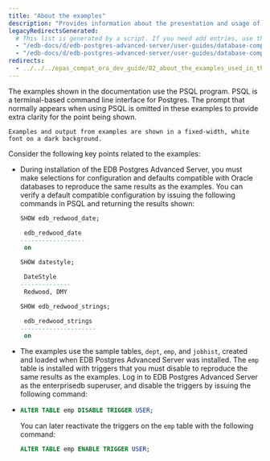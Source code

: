 ```yaml
---
title: "About the examples"
description: "Provides information about the presentation and usage of the examples used in the documentation"
legacyRedirectsGenerated:
  # This list is generated by a script. If you need add entries, use the `legacyRedirects` key.
  - "/edb-docs/d/edb-postgres-advanced-server/user-guides/database-compatibility-for-oracle-developers-guide/9.6/Database_Compatibility_for_Oracle_Developers_Guide_v9.6.1.007.html"
  - "/edb-docs/d/edb-postgres-advanced-server/user-guides/database-compatibility-for-oracle-developers-guide/9.5/Database_Compatibility_for_Oracle_Developers_Guide.1.007.html"
redirects:
  - ../../../epas_compat_ora_dev_guide/02_about_the_examples_used_in_this_guide #generated for docs/epas/reorg-role-use-case-mode
---
```


<div id="about_the_examples_used_in_this_guide" class="registered_link"></div>

The examples shown in the documentation use the PSQL program. PSQL is a terminal-based command line interface for Postgres. The prompt that normally appears when using PSQL is omitted in these examples to provide extra clarity for the point being shown.

```text
Examples and output from examples are shown in a fixed-width, white font on a dark background.
```

Consider the following key points related to the examples:

-   During installation of the EDB Postgres Advanced Server, you must make selections for configuration and defaults compatible with Oracle databases to reproduce the same results as the examples. You can verify a default compatible configuration by issuing the following commands in PSQL and returning the results shown:

    ```sql
    SHOW edb_redwood_date;

     edb_redwood_date
    ------------------
     on

    SHOW datestyle;

     DateStyle
    --------------
     Redwood, DMY

    SHOW edb_redwood_strings;

     edb_redwood_strings
    ---------------------
     on
    ```

-   The examples use the sample tables, `dept`, `emp`, and `jobhist`, created and loaded when EDB Postgres Advanced Server was installed. The `emp` table is installed with triggers that you must disable to reproduce the same results as the examples. Log in to EDB Postgres Advanced Server as the enterprisedb superuser, and disable the triggers by issuing the following command:
-   
    ```sql
    ALTER TABLE emp DISABLE TRIGGER USER;
    ```
    
    You can later reactivate the triggers on the `emp` table with the following command:
    
    ```sql
    ALTER TABLE emp ENABLE TRIGGER USER;
    ```

